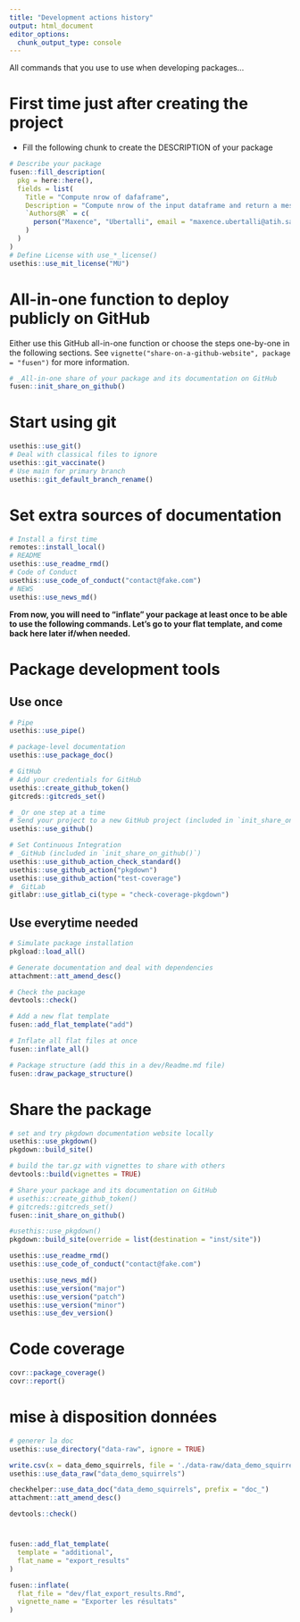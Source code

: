 ```yaml
---
title: "Development actions history"
output: html_document
editor_options: 
  chunk_output_type: console
---
```


All commands that you use to use when developing packages...

# First time just after creating the project

- Fill the following chunk to create the DESCRIPTION of your package

```r
# Describe your package
fusen::fill_description(
  pkg = here::here(),
  fields = list(
    Title = "Compute nrow of dafaframe",
    Description = "Compute nrow of the input dataframe and return a message (and the number of rows).",
    `Authors@R` = c(
      person("Maxence", "Ubertalli", email = "maxence.ubertalli@atih.sante.fr", role = c("aut", "cre"), comment = c(ORCID = "0000-0000-0000-0000"))
    )
  )
)
# Define License with use_*_license()
usethis::use_mit_license("MU")
```

# All-in-one function to deploy publicly on GitHub

Either use this GitHub all-in-one function or choose the steps one-by-one in the following sections.
See `vignette("share-on-a-github-website", package = "fusen")` for more information.

```r
# _All-in-one share of your package and its documentation on GitHub
fusen::init_share_on_github()
```


# Start using git

```r
usethis::use_git()
# Deal with classical files to ignore
usethis::git_vaccinate()
# Use main for primary branch
usethis::git_default_branch_rename()
```

# Set extra sources of documentation

```r
# Install a first time
remotes::install_local()
# README
usethis::use_readme_rmd()
# Code of Conduct
usethis::use_code_of_conduct("contact@fake.com")
# NEWS
usethis::use_news_md()
```

**From now, you will need to "inflate" your package at least once to be able to use the following commands. Let's go to your flat template, and come back here later if/when needed.**


# Package development tools
## Use once

```r
# Pipe
usethis::use_pipe()

# package-level documentation
usethis::use_package_doc()

# GitHub
# Add your credentials for GitHub
usethis::create_github_token()
gitcreds::gitcreds_set()

# _Or one step at a time
# Send your project to a new GitHub project (included in `init_share_on_github()`)
usethis::use_github()

# Set Continuous Integration
# _GitHub (included in `init_share_on_github()`)
usethis::use_github_action_check_standard()
usethis::use_github_action("pkgdown")
usethis::use_github_action("test-coverage")
# _GitLab
gitlabr::use_gitlab_ci(type = "check-coverage-pkgdown")
```

## Use everytime needed

```r
# Simulate package installation
pkgload::load_all()

# Generate documentation and deal with dependencies
attachment::att_amend_desc()

# Check the package
devtools::check()

# Add a new flat template
fusen::add_flat_template("add")

# Inflate all flat files at once
fusen::inflate_all()

# Package structure (add this in a dev/Readme.md file)
fusen::draw_package_structure()
```

# Share the package

```r
# set and try pkgdown documentation website locally
usethis::use_pkgdown()
pkgdown::build_site()

# build the tar.gz with vignettes to share with others
devtools::build(vignettes = TRUE)

# Share your package and its documentation on GitHub
# usethis::create_github_token()
# gitcreds::gitcreds_set()
fusen::init_share_on_github()
```

```r
#usethis::use_pkgdown()
pkgdown::build_site(override = list(destination = "inst/site"))
```

```r
usethis::use_readme_rmd()
usethis::use_code_of_conduct("contact@fake.com")
```

```r
usethis::use_news_md()
usethis::use_version("major")
usethis::use_version("patch")
usethis::use_version("minor")
usethis::use_dev_version()
```

# Code coverage

```r
covr::package_coverage()
covr::report()
```

# mise à disposition données

```r


# generer la doc
usethis::use_directory("data-raw", ignore = TRUE) 

write.csv(x = data_demo_squirrels, file = './data-raw/data_demo_squirrels.csv')
usethis::use_data_raw("data_demo_squirrels")

checkhelper::use_data_doc("data_demo_squirrels", prefix = "doc_")
attachment::att_amend_desc()

devtools::check()
```

# 

```r

fusen::add_flat_template(
  template = "additional",
  flat_name = "export_results"
)

fusen::inflate(
  flat_file = "dev/flat_export_results.Rmd",
  vignette_name = "Exporter les résultats"
)
```
